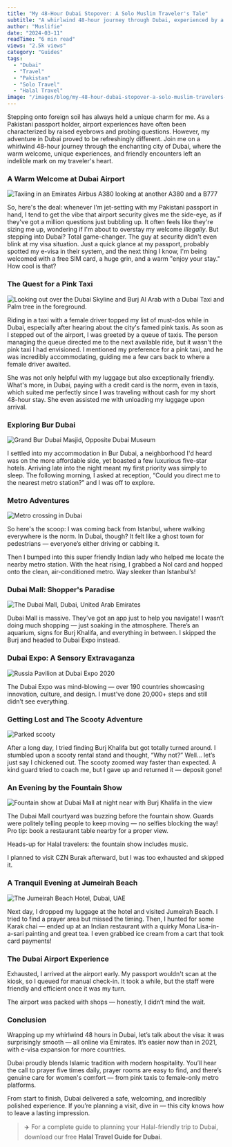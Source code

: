 ```yaml
---
title: "My 48-Hour Dubai Stopover: A Solo Muslim Traveler's Tale"
subtitle: "A whirlwind 48-hour journey through Dubai, experienced by a Pakistani traveler. From warm welcomes and pink taxis to the Dubai Expo and Jumeirah Beach — this story captures it all."
author: "Muslifie"
date: "2024-03-11"
readTime: "6 min read"
views: "2.5k views"
category: "Guides"
tags:
  - "Dubai"
  - "Travel"
  - "Pakistan"
  - "Solo Travel"
  - "Halal Travel"
image: "/images/blog/my-48-hour-dubai-stopover-a-solo-muslim-travelers-tale-731423.webp"
---
```


Stepping onto foreign soil has always held a unique charm for me. As a Pakistani passport holder, airport experiences have often been characterized by raised eyebrows and probing questions. However, my adventure in Dubai proved to be refreshingly different. Join me on a whirlwind 48-hour journey through the enchanting city of Dubai, where the warm welcome, unique experiences, and friendly encounters left an indelible mark on my traveler's heart.

### A Warm Welcome at Dubai Airport

![Taxiing in an Emirates Airbus A380 looking at another A380 and a B777](/images/blog/milind-shah-ptCrM6fq3EI-unsplash_1024x1024.webp)

So, here's the deal: whenever I'm jet-setting with my Pakistani passport in hand, I tend to get the vibe that airport security gives me the side-eye, as if they've got a million questions just bubbling up. It often feels like they're sizing me up, wondering if I'm about to overstay my welcome _illegally_. But stepping into Dubai? Total game-changer. The guy at security didn't even blink at my visa situation. Just a quick glance at my passport, probably spotted my e-visa in their system, and the next thing I know, I'm being welcomed with a free SIM card, a huge grin, and a warm "enjoy your stay." How cool is that?

### The Quest for a Pink Taxi

![Looking out over the Dubai Skyline and Burj Al Arab with a Dubai Taxi and Palm tree in the foreground.](/images/blog/euan-cameron-62BjXl-2iHE-unsplash_1024x1024.webp)

Riding in a taxi with a female driver topped my list of must-dos while in Dubai, especially after hearing about the city's famed pink taxis. As soon as I stepped out of the airport, I was greeted by a queue of taxis. The person managing the queue directed me to the next available ride, but it wasn't the pink taxi I had envisioned. I mentioned my preference for a pink taxi, and he was incredibly accommodating, guiding me a few cars back to where a female driver awaited.

She was not only helpful with my luggage but also exceptionally friendly. What's more, in Dubai, paying with a credit card is the norm, even in taxis, which suited me perfectly since I was traveling without cash for my short 48-hour stay. She even assisted me with unloading my luggage upon arrival.

### Exploring Bur Dubai

![Grand Bur Dubai Masjid, Opposite Dubai Museum](/images/blog/viraj-bhalani-uDJY774-IUg-unsplash_1024x1024.webp)

I settled into my accommodation in Bur Dubai, a neighborhood I'd heard was on the more affordable side, yet boasted a few luxurious five-star hotels. Arriving late into the night meant my first priority was simply to sleep. The following morning, I asked at reception, “Could you direct me to the nearest metro station?” and I was off to explore.

### Metro Adventures

![Metro crossing in Dubai](/images/blog/damir-babacic-nnrv949hz1q-unsplash-2_1024x1024.webp)

So here's the scoop: I was coming back from Istanbul, where walking everywhere is the norm. In Dubai, though? It felt like a ghost town for pedestrians — everyone’s either driving or cabbing it.

Then I bumped into this super friendly Indian lady who helped me locate the nearby metro station. With the heat rising, I grabbed a Nol card and hopped onto the clean, air-conditioned metro. Way sleeker than Istanbul’s!

### Dubai Mall: Shopper's Paradise

![The Dubai Mall, Dubai, United Arab Emirates](/images/blog/yasmina-h-q3yfifd7zme-unsplash-2_1024x1024.webp)

Dubai Mall is massive. They’ve got an app just to help you navigate! I wasn’t doing much shopping — just soaking in the atmosphere. There’s an aquarium, signs for Burj Khalifa, and everything in between. I skipped the Burj and headed to Dubai Expo instead.

### Dubai Expo: A Sensory Extravaganza

![Russia Pavilion at Dubai Expo 2020](/images/blog/pexels-gaetano-travaglio-10981974_1024x1024.webp)

The Dubai Expo was mind-blowing — over 190 countries showcasing innovation, culture, and design. I must've done 20,000+ steps and still didn’t see everything.

### Getting Lost and The Scooty Adventure

![Parked scooty](/images/blog/markus-spiske-ksi5ozjyo2w-unsplash-2_1024x1024.webp)

After a long day, I tried finding Burj Khalifa but got totally turned around. I stumbled upon a scooty rental stand and thought, “Why not?” Well... let’s just say I chickened out. The scooty zoomed way faster than expected. A kind guard tried to coach me, but I gave up and returned it — deposit gone!

### An Evening by the Fountain Show

![Fountain show at Dubai Mall at night near with Burj Khalifa in the view](/images/blog/kent-tupas-bhfp2ty52yw-unsplash-2_1024x1024.webp)

The Dubai Mall courtyard was buzzing before the fountain show. Guards were politely telling people to keep moving — no selfies blocking the way! Pro tip: book a restaurant table nearby for a proper view.

Heads-up for Halal travelers: the fountain show includes music.

I planned to visit CZN Burak afterward, but I was too exhausted and skipped it.

### A Tranquil Evening at Jumeirah Beach

![The Jumeirah Beach Hotel, Dubai, UAE](/images/blog/nick-fewings-fy-u2ppxiqg-unsplash-2_1024x1024.webp)

Next day, I dropped my luggage at the hotel and visited Jumeirah Beach. I tried to find a prayer area but missed the timing. Then, I hunted for some Karak chai — ended up at an Indian restaurant with a quirky Mona Lisa-in-a-sari painting and great tea. I even grabbed ice cream from a cart that took card payments!

### The Dubai Airport Experience

Exhausted, I arrived at the airport early. My passport wouldn't scan at the kiosk, so I queued for manual check-in. It took a while, but the staff were friendly and efficient once it was my turn.

The airport was packed with shops — honestly, I didn’t mind the wait.

### Conclusion

Wrapping up my whirlwind 48 hours in Dubai, let’s talk about the visa: it was surprisingly smooth — all online via Emirates. It’s easier now than in 2021, with e-visa expansion for more countries.

Dubai proudly blends Islamic tradition with modern hospitality. You’ll hear the call to prayer five times daily, prayer rooms are easy to find, and there’s genuine care for women's comfort — from pink taxis to female-only metro platforms.

From start to finish, Dubai delivered a safe, welcoming, and incredibly polished experience. If you’re planning a visit, dive in — this city knows how to leave a lasting impression.

> ✈️ For a complete guide to planning your Halal-friendly trip to Dubai, download our free **Halal Travel Guide for Dubai**.
